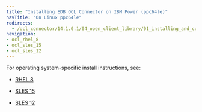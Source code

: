 ```yaml
---
title: "Installing EDB OCL Connector on IBM Power (ppc64le)"
navTitle: "On Linux ppc64le"
redirects:
  - /ocl_connector/14.1.0.1/04_open_client_library/01_installing_and_configuring_the_ocl_connector/install_on_linux_using_edb_repo/ibm_power_ppc64le
navigation:
- ocl_rhel_8
- ocl_sles_15
- ocl_sles_12
---
```


For operating system-specific install instructions, see:

  - [RHEL 8](ocl_rhel_8)

  - [SLES 15](ocl_sles_15)
  - [SLES 12](ocl_sles_12)
